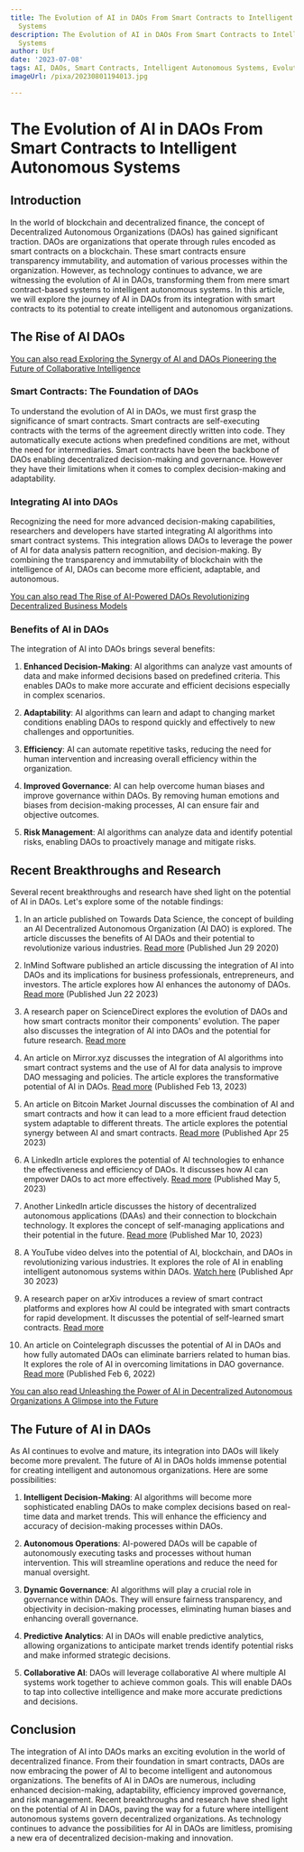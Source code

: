 ```yaml
---
title: The Evolution of AI in DAOs From Smart Contracts to Intelligent Autonomous
  Systems
description: The Evolution of AI in DAOs From Smart Contracts to Intelligent Autonomous
  Systems
author: Usf
date: '2023-07-08'
tags: AI, DAOs, Smart Contracts, Intelligent Autonomous Systems, Evolution
imageUrl: /pixa/20230801194013.jpg

---
```

# The  Evolution of AI in DAOs  From Smart Contracts to Intelligent Autonomous Systems

## Introduction

In the world of  blockchain and decentralized finance, the  concept of Decentralized Autonomous Organizations (DAOs) has gained significant  traction. DAOs are organizations that operate through  rules encoded as  smart contracts on a blockchain. These smart contracts ensure transparency immutability, and automation of various processes within the organization. However, as technology continues to advance, we are witnessing the  evolution of AI in DAOs, transforming  them from mere smart contract-based systems to intelligent autonomous systems. In this article, we will explore the journey of AI  in DAOs from its integration with smart contracts to its potential to create intelligent and autonomous organizations.

## The Rise of AI DAOs

[You can also read Exploring the Synergy of  AI and DAOs Pioneering  the Future of Collaborative Intelligence](Exploring%20the%20Synergy%20of%20AI%20and%20DAOs%20Pioneering%20the%20Future%20of%20Collaborative%20Intelligence)


### Smart Contracts: The Foundation of DAOs

To understand the evolution of AI in DAOs, we must first grasp the significance  of smart contracts. Smart contracts are self-executing contracts with  the terms of the agreement directly written into code. They automatically execute actions when predefined conditions are met, without the need for  intermediaries. Smart contracts have been the backbone of DAOs enabling decentralized decision-making and governance. However they have their limitations when it comes to complex decision-making and adaptability.

### Integrating AI into DAOs

Recognizing the need for more advanced  decision-making capabilities, researchers and developers  have started integrating AI  algorithms into  smart contract systems.  This integration allows DAOs to leverage the power of AI for data analysis pattern recognition, and decision-making.  By  combining the transparency and immutability of blockchain with the intelligence of AI, DAOs can become more efficient, adaptable, and autonomous.

[You  can  also read  The Rise of AI-Powered DAOs  Revolutionizing Decentralized  Business Models](The%20Rise%20of%20AI-Powered%20DAOs%20Revolutionizing%20Decentralized%20Business%20Models)


### Benefits of AI in DAOs

The integration of AI into DAOs  brings several benefits:

1. **Enhanced Decision-Making**: AI algorithms can  analyze vast amounts of data and make informed decisions based on predefined criteria. This enables DAOs to make more accurate and efficient  decisions especially in complex scenarios.

2. **Adaptability**: AI algorithms can learn and adapt to changing market conditions enabling DAOs to respond quickly and  effectively to  new challenges and opportunities.

3.  **Efficiency**: AI can automate repetitive tasks,  reducing the need for human intervention and increasing overall efficiency within the organization.

4.  **Improved Governance**: AI can help overcome human biases and  improve governance within  DAOs. By  removing human  emotions and biases from decision-making processes, AI can ensure fair and objective outcomes.

5. **Risk Management**:  AI algorithms can analyze data and identify potential risks, enabling DAOs to proactively manage and mitigate risks.

## Recent Breakthroughs and Research

Several recent breakthroughs and research  have shed light on the potential of  AI in DAOs. Let's explore some  of the notable findings:

1. In an article published on Towards Data Science, the concept of  building an AI Decentralized Autonomous Organization (AI DAO) is explored. The article discusses the benefits of AI DAOs and their potential to  revolutionize various industries. [Read more](https://towardsdatascience.com/why-building-an-ai-decentralized-autonomous-organization-ai-dao-85d018700e1a) (Published Jun 29 2020)

2.  InMind Software published an article discussing the integration of AI into DAOs and its implications for business professionals, entrepreneurs, and investors.  The article explores how  AI  enhances the autonomy of DAOs. [Read more](https://inmindsoftware.com/2023/06/22/2703/) (Published  Jun 22 2023)

3. A research paper on  ScienceDirect explores the evolution of DAOs and how  smart contracts monitor their components' evolution. The paper also discusses  the integration of AI into DAOs and the potential  for future research.  [Read more](https://www.sciencedirect.com/science/article/pii/S0040162522003304)

4. An article on Mirror.xyz discusses the integration of AI algorithms into  smart contract systems and the use of AI for data analysis to  improve DAO messaging and policies. The article explores the  transformative potential of AI in DAOs. [Read more](https://mirror.xyz/0xB9d761AF53845D1F3C68f99c38f4dB6fcCfB66A1/3jVwJxEc_dce0mSg2pS8dAPguQYq4O0OFu3OYkdtHa4)  (Published Feb 13, 2023)

5. An article on Bitcoin Market Journal discusses the combination of AI and smart contracts and how it  can lead to a more efficient fraud detection system adaptable to different threats. The article explores  the  potential synergy between AI and smart contracts. [Read more](https://www.bitcoinmarketjournal.com/smart-contracts-and-ai/) (Published  Apr 25 2023)

6. A LinkedIn  article explores the potential of AI technologies to enhance the effectiveness and efficiency of  DAOs. It discusses how AI can empower DAOs to act more effectively. [Read more](https://www.linkedin.com/pulse/revolutionizing-decentralized-communities-role-ai-empowering-alamo) (Published May 5, 2023)

7. Another LinkedIn article discusses  the history of decentralized autonomous applications (DAAs) and their connection to blockchain technology. It explores the concept of self-managing applications and their  potential  in the future. [Read more](https://www.linkedin.com/pulse/introducing-decentralized-autonomous-applications-daas-reuven-cohen) (Published Mar 10, 2023)

8. A YouTube video delves into the potential of AI, blockchain, and DAOs in  revolutionizing various industries. It explores the role of AI in enabling  intelligent autonomous systems within DAOs. [Watch here](https://youtube.com/watch?v=yMFg02Ia3Kg)  (Published Apr 30 2023)

9. A research paper on arXiv introduces a review of smart contract platforms and explores  how AI could be integrated  with smart contracts for rapid development. It discusses the potential of self-learned smart contracts. [Read more](https://arxiv.org/pdf/1812.10485)

10. An  article on Cointelegraph discusses the potential of AI in DAOs and how fully automated DAOs can eliminate barriers related to human bias. It explores  the role  of AI in overcoming limitations in DAO governance. [Read more](https://cointelegraph.com/news/daos-where-humans-may-fail-ai-could-succeed) (Published Feb  6, 2022)

[You can also read Unleashing  the Power of AI in Decentralized Autonomous Organizations A Glimpse into the Future](Unleashing%20the%20Power%20of%20AI%20in%20Decentralized%20Autonomous%20Organizations%20A%20Glimpse%20into%20the%20Future)


## The Future of AI in DAOs

As AI continues to evolve and  mature, its  integration into DAOs will likely become more prevalent. The future of AI in DAOs holds immense potential for creating intelligent and autonomous  organizations. Here are some possibilities:

1. **Intelligent Decision-Making**: AI algorithms will become more sophisticated  enabling  DAOs  to make complex decisions based on real-time data and market trends.  This will enhance the efficiency and accuracy of decision-making processes within DAOs.

2. **Autonomous Operations**: AI-powered DAOs will be capable of autonomously executing tasks and processes without human intervention. This will streamline  operations and reduce the need for  manual oversight.

3.  **Dynamic Governance**: AI  algorithms will play a crucial role  in governance within DAOs. They will ensure fairness  transparency, and objectivity in  decision-making processes, eliminating human biases and enhancing overall governance.

4. **Predictive Analytics**: AI  in DAOs will enable predictive analytics, allowing  organizations to anticipate market trends identify potential  risks and make informed strategic decisions.

5. **Collaborative AI**: DAOs will leverage collaborative AI  where multiple AI systems work together to achieve common goals. This  will enable  DAOs to tap into collective intelligence and  make more accurate predictions and  decisions.

## Conclusion

The integration of AI into  DAOs marks an exciting evolution  in the world of decentralized finance. From their  foundation in smart contracts, DAOs  are now embracing the power of AI to become intelligent and autonomous organizations. The benefits  of AI in DAOs are numerous, including enhanced decision-making,  adaptability, efficiency improved governance,  and risk management. Recent breakthroughs and research have shed light  on the potential of AI in DAOs, paving the way for  a future where  intelligent autonomous systems govern decentralized organizations. As  technology continues to  advance  the possibilities for AI in DAOs are limitless, promising a new era of decentralized decision-making and innovation.